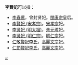 '''李賢妃'''可以指：
*[[李春鷰|李春鷰]]，曾封贤妃。[[王繼鵬|閩康宗]]皇后。
*[[李賢妃_(宋孝宗)|李賢妃 (宋孝宗)]]，[[宋孝宗|宋孝宗]]妃。
*[[李贤妃_(明太祖)|李贤妃 (明太祖)]]，[[朱元璋|朱元璋]]妃。
*[[李贤妃_(明仁宗)|李贤妃 (明仁宗)]]，[[明仁宗|明仁宗]]妃。
*[[仁敬賢妃李氏|仁敬賢妃李氏]]，[[高麗文宗|高麗文宗]]妃。
*[[仁節賢妃李氏|仁節賢妃李氏]]，[[高麗文宗|高麗文宗]]妃。
{{Disambig|L|cat=三字封号消歧义}}
[[分类:李姓|~]]